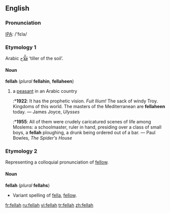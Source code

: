 ==English==
===Pronunciation===
[[IPA]]: /'fɛlə/

===Etymology 1===
Arabic [[فلاح|فَلَّاح]] ‘tiller of the soil’.

====Noun====
'''fellah''' (''plural'' '''fellahin''', '''fellaheen''')
# a [[peasant]] in an Arabic country
#:*'''1922''': It has the prophetic vision.  ''Fuit Ilium!''  The sack of windy Troy.  Kingdoms of this world.  The masters of the Mediterranean are '''fellaheen''' today. — James Joyce, ''Ulysses''
#:*'''1955''': All of them were crudely caricatured scenes of life among Moslems: a schoolmaster, ruler in hand, presiding over a class of small boys, a '''fellah''' ploughing, a drunk being ordered out of a bar. — Paul Bowles, ''The Spider's House''

===Etymology 2===
Representing a colloquial pronunciation of [[fellow]].

====Noun====
'''fellah''' (''plural'' '''fellahs''')
*Variant spelling of [[fella]], [[fellow]].

[[fr:fellah]]
[[ru:fellah]]
[[vi:fellah]]
[[tr:fellah]]
[[zh:fellah]]
